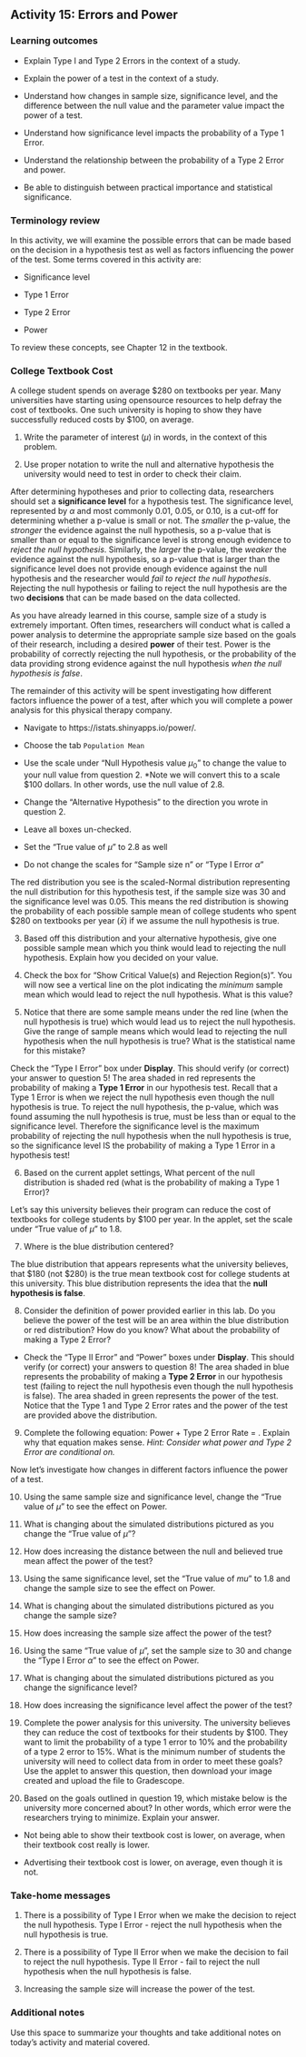 ## Activity 15:  Errors and Power

\setstretch{1}

### Learning outcomes

* Explain Type I and Type 2 Errors in the context of a study.

* Explain the power of a test in the context of a study.

* Understand how changes in sample size, significance level, and the difference between the null value and the parameter value impact the power of a test.

* Understand how significance level impacts the probability of a Type 1 Error.

* Understand the relationship between the probability of a Type 2 Error and power.

* Be able to distinguish between practical importance and statistical significance.

### Terminology review

In this activity, we will examine the possible errors that can be made based on the decision in a hypothesis test as well as factors influencing the power of the test. Some terms covered in this activity are:

* Significance level

* Type 1 Error

* Type 2 Error

* Power

To review these concepts, see Chapter 12 in the textbook.  

### College Textbook Cost

A college student spends on average \$280 on textbooks per year.  Many universities have starting using opensource resources to help defray the cost of textbooks. One such university is hoping to show they have successfully reduced costs by \$100, on average. 

1. Write the parameter of interest ($\mu$) in words, in the context of this problem.
\vspace{0.5in}

2. Use proper notation to write the null and alternative hypothesis the university would need to test in order to check their claim.
\vspace{0.5in}

After determining hypotheses and prior to collecting data, researchers should set a **significance level** for a hypothesis test.  The significance level, represented by $\alpha$ and most commonly 0.01, 0.05, or 0.10, is a cut-off for determining whether a p-value is small or not.  The *smaller* the p-value, the *stronger* the evidence against the null hypothesis, so a p-value that is smaller than or equal to the significance level is strong enough evidence to *reject the null hypothesis*.  Similarly, the *larger* the p-value, the *weaker* the evidence against the null hypothesis, so a p-value that is larger than the significance level does not provide enough evidence against the null hypothesis and the researcher would *fail to reject the null hypothesis*.  Rejecting the null hypothesis or failing to reject the null hypothesis are the two **decisions** that can be made based on the data collected.

As you have already learned in this course, sample size of a study is extremely important.  Often times, researchers will conduct what is called a power analysis to determine the appropriate sample size based on the goals of their research, including a desired **power** of their test.  Power is the probability of correctly rejecting the null hypothesis, or the probability of the data providing strong evidence against the null hypothesis *when the null hypothesis is false*.

The remainder of this activity will be spent investigating how different factors influence the power of a test, after which you will complete a power analysis for this physical therapy company.

* Navigate to https://istats.shinyapps.io/power/.  

* Choose the tab `Population Mean`

* Use the scale under "Null Hypothesis value $\mu_0$" to change the value to your null value from question 2. *Note we will convert this to a scale \$100 dollars. In other words, use the null value of 2.8.

* Change the "Alternative Hypothesis" to the direction you wrote in question 2.

* Leave all boxes un-checked.  

* Set the "True value of $\mu$" to 2.8 as well

* Do not change the scales for "Sample size n" or "Type I Error $\alpha$"

The red distribution you see is the scaled-Normal distribution representing the null distribution for this hypothesis test, if the sample size was 30 and the significance level was 0.05.  This means the red distribution is showing the probability of each possible sample mean of college students who spent \$280 on textbooks per year ($\bar{x}$) if we assume the null hypothesis is true.

3.  Based off this distribution and your alternative hypothesis, give one possible sample mean which you think would lead to rejecting the null hypothesis.  Explain how you decided on your value.
\vspace{0.25in}

4. Check the box for "Show Critical Value(s) and Rejection Region(s)".  You will now see a vertical line on the plot indicating the *minimum* sample mean which would lead to reject the null hypothesis.  What is this value?  
\vspace{0.25in}

5. Notice that there are some sample means under the red line (when the null hypothesis is true) which would lead us to reject the null hypothesis.  Give the range of sample means which would lead to rejecting the null hypothesis when the null hypothesis is true?  What is the statistical name for this mistake?
\vspace{0.4in}

Check the "Type I Error" box under **Display**.  This should verify (or correct) your answer to question 5!  The area shaded in red represents the probability of making a **Type 1 Error** in our hypothesis test.  Recall that a Type 1 Error is when we reject the null hypothesis even though the null hypothesis is true.  To reject the null hypothesis, the p-value, which was found assuming the null hypothesis is true, must be less than or equal to the significance level.  Therefore the significance level is the maximum probability of rejecting the null hypothesis when the null hypothesis is true, so the significance level IS the probability of making a Type 1 Error in a hypothesis test!

6.  Based on the current applet settings, What percent of the null distribution is shaded red (what is the probability of making a Type 1 Error)?
\vspace{0.25in}

Let's say this university believes their program can reduce the cost of textbooks for college students by \$100 per year. In the applet, set the scale under "True value of $\mu$" to 1.8.

7.  Where is the blue distribution centered?
\vspace{0.25in}

The blue distribution that appears represents what the university believes, that \$180 (not \$280) is the true mean textbook cost for college students at this university.  This blue distribution represents the idea that the **null hypothesis is false**.

8.  Consider the definition of power provided earlier in this lab.  Do you believe the power of the test will be an area within the blue distribution or red distribution? How do you know?  What about the probability of making a Type 2 Error?
\vspace{1in}

* Check the "Type II Error" and "Power" boxes under **Display**.  This should verify (or correct) your answers to question 8!  The area shaded in blue represents the probability of making a **Type 2 Error** in our hypothesis test (failing to reject the null hypothesis even though the null hypothesis is false).  The area shaded in green represents the power of the test.  Notice that the Type 1 and Type 2 Error rates and the power of the test are provided above the distribution.

9.  Complete the following equation: Power + Type 2 Error Rate =  .  Explain why that equation makes sense. *Hint: Consider what power and Type 2 Error are conditional on.*
\vspace{0.6in}

Now let's investigate how changes in different factors influence the power of a test.

10. Using the same sample size and significance level, change the “True value of $\mu$” to see the effect on Power.
\setlength\tabcolsep{0.5cm}
\begin{longtable}{|l|c|c|c|c|}
\hline
\textbf{True value of $p$}& 2.0 & 1.5 & 1.0 & 0.05\\ \hline
\textbf{Power} & & & &  \\ \hline
\end{longtable}

11. What is changing about the simulated distributions pictured as you change the “True value of $\mu$”?
\vspace{0.5in}


12. How does increasing the distance between the null and believed true mean affect the power of the test?
\vspace{0.5in}

13. Using the same significance level, set the “True value of $mu$” to 1.8 and change the sample size to see the effect on Power.

\setlength\tabcolsep{0.6cm}
\begin{longtable}{|l|c|c|c|c|c|}
\hline
\textbf{Sample Size}& 20 & 40 & 50 & 60 & 80 \\ \hline
\textbf{Power} & & & & &  \\ \hline
\end{longtable}

14. What is changing about the simulated distributions pictured as you change the sample size?
\vspace{0.5in}


15. How does increasing the sample size affect the power of the test?
\vspace{0.5in}

16. Using the same “True value of $\mu$”, set the sample size to 30 and change the "Type I Error $\alpha$" to see the effect on Power.

\setlength\tabcolsep{0.5cm}
\begin{longtable}{|l|c|c|c|c|c|}
\hline
\textbf{Type I Error $\alpha$}& 0.01 & 0.03 & 0.05 & 0.10 & 0.15 \\ \hline
\textbf{Power} & & & & &  \\ \hline
\end{longtable}

17. What is changing about the simulated distributions pictured as you change the significance level?
\vspace{0.5in}


18. How does increasing the significance level affect the power of the test?
\vspace{0.5in}


19.  Complete the power analysis for this university.  The university believes they can reduce the cost of textbooks for their students by \$100.  They want to limit the probability of a type 1 error to 10% and the probability of a type 2 error to 15%.  What is the minimum number of students the university will need to collect data from in order to meet these goals?  Use the applet to answer this question, then download your image created and upload the file to Gradescope.
\vspace{0.4in}

20.  Based on the goals outlined in question 19, which mistake below is the university more concerned about?  In other words, which error were the researchers trying to minimize.  Explain your answer.

* Not being able to show their textbook cost is lower, on average, when their textbook cost really is lower.

* Advertising their textbook cost is lower, on average, even though it is not.

\vspace{0.8in}

### Take-home messages

1. There is a possibility of Type I Error when we make the decision to reject the null hypothesis.  Type I Error - reject the null hypothesis when the null hypothesis is true.

2. There is a possibility of Type II Error when we make the decision to fail to reject the null hypothesis.  Type II Error - fail to reject the null hypothesis when the null hypothesis is false.

3. Increasing the sample size will increase the power of the test. 

### Additional notes
Use this space to summarize your thoughts and take additional notes on today’s activity and material covered.

\newpage